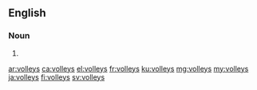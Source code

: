 ==English==

===Noun===
{{head|en|plural}}

# {{plural of|volley|lang=en}}

[[ar:volleys]]
[[ca:volleys]]
[[el:volleys]]
[[fr:volleys]]
[[ku:volleys]]
[[mg:volleys]]
[[my:volleys]]
[[ja:volleys]]
[[fi:volleys]]
[[sv:volleys]]